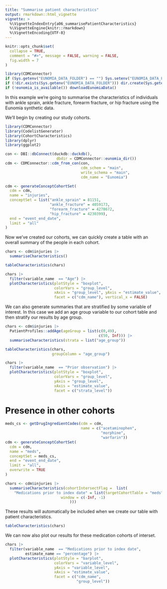 ```yaml
---
title: "Summarise patient characteristics"
output: rmarkdown::html_vignette
vignette: >
  %\VignetteIndexEntry{a06_summarisePatientCharacteristics}
  %\VignetteEngine{knitr::rmarkdown}
  %\VignetteEncoding{UTF-8}
---
```


  
```r
knitr::opts_chunk$set(
  collapse = TRUE,
  comment = "#>", message = FALSE, warning = FALSE, 
  fig.width = 7
)

library(CDMConnector)
if (Sys.getenv("EUNOMIA_DATA_FOLDER") == "") Sys.setenv("EUNOMIA_DATA_FOLDER" = tempdir())
if (!dir.exists(Sys.getenv("EUNOMIA_DATA_FOLDER"))) dir.create(Sys.getenv("EUNOMIA_DATA_FOLDER"))
if (!eunomia_is_available()) downloadEunomiaData()
```

In this example we're going to summarise the characteristics of individuals with ankle sprain, ankle fracture, forearm fracture, or hip fracture using the Eunomia synthetic data. 

We'll begin by creating our study cohorts.

```r
library(CDMConnector)
library(CodelistGenerator)
library(CohortCharacteristics)
library(dplyr)
library(ggplot2)

con <- DBI::dbConnect(duckdb::duckdb(),
                       dbdir = CDMConnector::eunomia_dir())
cdm <- CDMConnector::cdm_from_con(con,
                                  cdm_schem = "main",
                                  write_schema = "main", 
                                  cdm_name = "Eunomia")

cdm <- generateConceptCohortSet(
  cdm = cdm,
  name = "injuries",
  conceptSet = list("ankle_sprain" = 81151,
                    "ankle_fracture" = 4059173,
                    "forearm_fracture" = 4278672,
                    "hip_fracture" = 4230399),
  end = "event_end_date",
  limit = "all"
)
```

Now we've created our cohorts, we can quickly create a table with an overall summary of the people in each cohort.

```r
chars <- cdm$injuries |> 
  summariseCharacteristics()
```

```r
tableCharacteristics(chars)
```

```r
chars |> 
  filter(variable_name  == "Age") |> 
  plotCharacteristics(plotStyle = "boxplot", 
                      colorVars = "group_level", 
                      xAxis = "group_level", yAxis = "estimate_value", 
                      facet = c("cdm_name"), vertical_x = FALSE)
```

We can also generate summaries that are stratified by some variable of interest. In this case we add an age group variable to our cohort table and then stratify our results by age group.

```r
chars <- cdm$injuries |>
  PatientProfiles::addAge(ageGroup = list(c(0,49),
                                          c(50, Inf))) |> 
  summariseCharacteristics(strata = list("age_group"))
```

```r
tableCharacteristics(chars,
                     groupColumn = "age_group")
```

```r
chars |> 
  filter(variable_name  == "Prior observation") |> 
  plotCharacteristics(plotStyle = "boxplot", 
                      colorVars = "group_level", 
                      yAxis = "group_level", 
                      xAxis = "estimate_value", 
                      facet = c("strata_level"))
```

# Presence in other cohorts

```r
meds_cs <- getDrugIngredientCodes(cdm = cdm, 
                                  name = c("acetaminophen",
                                           "morphine",
                                           "warfarin"))
cdm <- generateConceptCohortSet(
  cdm = cdm,
  name = "meds",
  conceptSet = meds_cs,
  end = "event_end_date",
  limit = "all",
  overwrite = TRUE
)
```

```r
chars <- cdm$injuries |> 
  summariseCharacteristics(cohortIntersectFlag =  list(
    "Medications prior to index date" = list(targetCohortTable = "meds", 
                         window = c(-Inf, -1)
                             )))
```

These results will automatically be included when we create our table with patient characteristics.

```r
tableCharacteristics(chars)
```

We can now also plot our results for these medication cohorts of interset. 

```r
chars |> 
  filter(variable_name  == "Medications prior to index date",
         estimate_name == "percentage") |> 
  plotCharacteristics(plotStyle = "barplot", 
                      colorVars = "variable_level", 
                      yAxis = "variable_level", 
                      xAxis = "estimate_value", 
                      facet = c("cdm_name",
                                "group_level"))
```

